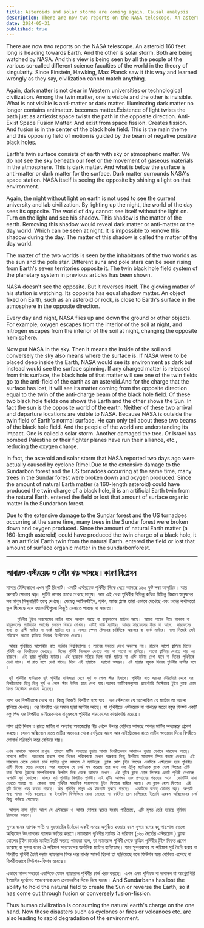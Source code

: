 ```yaml
---
title: Asteroids and solar storms are coming again. Causal analysis
description: There are now two reports on the NASA telescope. An asteroid 160 feet long is heading towards Earth. And the other is solar storm. Both are being watched by NASA. And this view is being seen by all the people of the various so-called different science faculties of the world in the theory of singularity. Since Einstein, Hawking, Max Planck saw it this way and learned wrongly as they say, civilization cannot match anything.
date: 2024-05-31
published: true
---
```


There are now two reports on the NASA telescope. An asteroid 160 feet long is heading towards Earth. And the other is solar storm. Both are being watched by NASA. And this view is being seen by all the people of the various so-called different science faculties of the world in the theory of singularity. Since Einstein, Hawking, Max Planck saw it this way and learned wrongly as they say, civilization cannot match anything.

Again, dark matter is not clear in Western universities or technological civilization.
Among the twin matter, one is visible and the other is invisible. What is not visible is anti-matter or dark matter. Illuminating dark matter no longer contains antimatter. becomes matter.Existence of light twists the path just as antiexist space twists the path in the opposite direction. Anti-Exist Space Fusion Matter. And exist from space fission. Creates fission. And fusion is in the center of the black hole field. This is the main theme and this opposing field of motion is guided by the beam of negative positive black holes.

Earth's twin surface consists of earth with sky or atmospheric matter. We do not see the sky beneath our feet or the movement of gaseous materials in the atmosphere. This is dark matter. And what is below the surface is anti-matter or dark matter for the surface. Dark matter surrounds NASA's space station. NASA itself is seeing the opposite by shining a light on that environment.

Again, the night without light on earth is not used to see the current university and lab civilization. By lighting up the night, the world of the day sees its opposite.  The world of day cannot see itself without the light on. Turn on the light and see his shadow. This shadow is the matter of the earth. Removing this shadow would reveal dark matter or anti-matter or the day world. Which can be seen at night. It is impossible to remove this shadow during the day. The matter of this shadow is called the matter of the day world.

The matter of the two worlds is seen by the inhabitants of the two worlds as the sun and the pole star. Different suns and pole stars can be seen rising from Earth's seven territories opposite it. The twin black hole field system of the planetary system in previous articles has been shown.

NASA doesn't see the opposite. But it reverses itself. The glowing matter of his station is watching. Its opposite has equal shadow matter. An object fixed on Earth, such as an asteroid or rock, is close to Earth's surface in the atmosphere in the opposite direction.

  Every day and night, NASA flies up and down the ground or other objects. For example, oxygen escapes from the interior of the soil at night, and nitrogen escapes from the interior of the soil at night, changing the opposite hemisphere.

Now put NASA in the sky. Then it means the inside of the soil and conversely the sky also means where the surface is. If NASA were to be placed deep inside the Earth, NASA would see its environment as dark but instead would see the surface spinning. If any charged matter is released from this surface, the black hole of that matter will see one of the twin fields go to the anti-field of the earth as an asteroid.And for the charge that the surface has lost, it will see its matter coming from the opposite direction equal to the twin of the anti-charge beam of the black hole field. Of these two black hole fields one shows the Earth and the other shows the Sun. In fact the sun is the opposite world of the earth. Neither of these two arrival and departure locations are visible to NASA. Because NASA is outside the twin field of Earth's normal surface. He can only tell about these two beams of the black hole field. And the people of the world are understanding its impact.  One is called a solar storm. Another damaged the tree. Or Israel has bombed Palestine or their fighter planes have run their alliance, etc., reducing the oxygen charge.

In fact, the asteroid and solar storm that NASA reported two days ago were actually caused by cyclone Rimel.Due to the extensive damage to the Sundarbon forest and the US tornadoes occurring at the same time, many trees in the Sundar forest were broken down and oxygen produced. Since the amount of natural Earth matter (a 160-length asteroid) could have produced the twin charge of a black hole, it is an artificial Earth twin from the natural Earth. entered the field or lost that amount of surface organic matter in the Sundarbon forest.

Due to the extensive damage to the Sundar forest and the US tornadoes occurring at the same time, many trees in the Sundar forest were broken down and oxygen produced. Since the amount of natural Earth matter (a 160-length asteroid) could have produced the twin charge of a black hole, it is an artificial Earth twin from the natural Earth. entered the field or lost that amount of surface organic matter in the sundarbonforest.

---

## আবারও এস্টরয়েড ও সৌর ঝড় আসছে।কারণ বিশ্লেষন

  নাসার টেলিস্কোপে এখন দুটি  রিপোর্ট। একটি এস্টরয়েড পৃথিবীর দিকে ধেয়ে আসছে ১৬০ ফুট লম্বা আকৃতির। আর অপরটি সোলার ঝড়। দুটিই নাসার চোখে দেখছে মানুষ। আর এই দেখা পৃথিবীর বিভিন্ন কথিত বিভিন্ন বিজ্ঞান অনুষদের সব মানুষ সিঙ্গুলারিটি তত্বে দেখছে। যেহেতু আইনস্টাইন, হকিং, ম‍্যাক্স প্ল‍্যাঙ্ক তারা এভাবে দেখেছে এবং ওদের কথামতো ভুল  শিখেছে  বলে ফ‍্যাকাল্টিগুলো কিছুই মেলাতে পারছে না সভ‍্যতা। 
  
        পৃথিবীর টুইন সারফেসের মাটির সাথে আকাশ আছে বা বায়ুমন্ডলের ম‍্যাটার আছে। আমরা পায়ের নীচে আকাশ বা বায়ুমন্ডলের গ‍্যাসিয়াস পদার্থের চলাচল বিষয়ে দেখিনা। এটিই ডার্ক ম‍্যাটার। আবার সারফেসের নীচে যা আছে  সারফেসের জন‍্য তা এন্টি ম‍্যাটার বা ডার্ক ম‍্যাটার হয় । নাসার স্পেস ষ্টেশনের চারিদিকে অন্ধকার বা ডার্ক ম‍্যাটার। নাসা নিজেই সেই পরিবেশে আলো জ্বালিয়ে নিজের বিপরীতকে দেখছে।
   
     আবার পৃথিবীতে আলোহীন রাত বর্তমান বিশ্ববিদ্যালয় ও ল‍্যাবের সভ‍্যতা দেখে অভ‍্যস্হ নয়। রাতকে আলো জ্বালিয়ে দিনের পৃথিবী ওর বিপরীতকে দেখছে।  দিনের পৃথিবী নিজেকে দেখতে পায় না আলো না জ্বালিয়ে। আলো জ্বালিয়ে দেখতে পায় ওর ছায়াকে। এই ছায়া পৃথিবীর ম‍্যাটার। এই ছায়াকে সরিয়ে দিলে ডার্ক ম‍্যাটার বা এন্টি মাটার দেখা যাবে বা দিনের পৃথিবীকে দেখা যাবে। যা রাত হলে দেখা যাবে। দিনে এই ছায়াকে  সরানো অসম্ভব। এই ছায়ার বস্তুকে দিনের পৃথিবীর ম‍্যাটার বলে ।

     দুই পৃথিবীর ম‍্যাটারকে দুই পৃথিবীর বাসিন্দারা দেখে সূর্য ও পোল স্টার হিসাবে। পৃথিবীর সাত ধরনের টেরিটোরি থেকে ওর বিপরীতেকে ভিন্ন ভিন্ন সূর্য ও পোল স্টার উদিত হতে দেখা যায়।আগের আর্টিকেলগুলোর প্ল‍্যানেটারি সিস্টেমের টুইন ব্ল‍্যাক হোল ফিল্ড সিস্টেমে দেখানো হয়েছে।

নাসা ওর বিপরীতকে দেখে না। কিন্তু নিজেই বিপরীত হয়ে যায়। ওর স্টেশনের যে আলোকিত যে ম‍্যাটার তা আলো জ্বালিয়ে দেখছে। ওর বিপরীত ওর সমান ছায়া ম‍্যাটার আছে। যা পৃথিবীতে এস্টরয়েড বা পাথরের মতো বস্তুর ফিক্স্ট একটি বস্তু পিন্ড ওর বিপরীত ডাইরেকশনে বায়ুমন্ডলে পৃথিবীর সারফেসের  কাছাকাছি রয়েছে।

নাসা প্রতি দিবস ও রাতে মাটির বা অন‍্যান‍্য অবজেক্টের নীচ থেকে উপরে বেড়িয়ে আসছে আবার মাটির অভ‍্যন্তরে প্রবেশ করছে। যেমন অক্সিজেন রাতে মাটির অভ‍্যন্তর থেকে বেড়িয়ে আসে আর নাইট্রোজেন রাতে মাটির অভ‍্যন্তর দিয়ে বিপরীতে গোলার্ধ পরিবর্তন করে বেড়িয়ে যায়।

    এখন নাসাকে আকাশে রাখুন। তাহলে মাটির অভ‍্যন্তর বুঝায় আবার বিপরীতভাবে আকাশও বুঝায় যেখানে সারফেস আছে। নাসাকে মাটির  অভ‍্যন্তরে রাখলে নাসা নিজের পরিবেশকে দেখবে অন্ধকার কিন্তু বিপরীতে সারফেস স্পিন করছে দেখবে। এই সারফেস থেকে কোনো চার্জ ম‍্যাটার খুলে আসলে ঐ ম‍্যাটারের  ব্ল‍্যাক হোল টুইন ফিল্ডের একটিকে এস্টরয়েড হয়ে পৃথিবীর এন্টি ফিল্ডে যেতে দেখবে। আর সারফেস যে চার্জ লস করেছে তার জন‍্য ওর ঐটুকু ম‍্যাটারকে ব্ল‍্যাক হোল ফিল্ডের এন্টি চার্জ বিমের টুইনের সমপরিমাণকে বিপরীত দিক থেকে আসতে দেখবে। এই দুটির ব্ল‍্যাক হোল ফিল্ডের একটি পৃথিবী দেখাচ্ছে অপরটি সূর্য দেখাচ্ছে। বাস্তবে সূর্য পৃথিবীর বিপরীত পৃথিবী। এই দুটির আগমন এবং প্রস্হানের গন্তব‍্যের স্হান  কোনটিই নাসা দেখতে পাচ্ছে না। কেননা নাসা পৃথিবীর স্বাভাবিক সারফেসের টুইন ফিল্ডের বাহিরে আছে। সে ব্ল‍্যাক হোল ফিল্ডের  এই দুটি বিমের খবর বলতে পারছে। আর পৃথিবীর মানুষ এর ইমপ‍্যাক্ট বুঝতে পারছে।  একটিকে বলছে সোলার ঝড়। অপরটি গাছ পালার ক্ষতি করেছে। বা ইসরাইল ফিলিস্তিনে বোমা মেরেছে বা ফাইটার প্লেন চালিয়েছে ইত‍্যাদি এরকম অক্সিজেনের চার্জ কিছু কমিয়ে ফেলেছে।

     আসলে নাসা দুদিন আগে যে এস্টরয়েড ও আবার সোলার ঝড়ের সংবাদ পাঠিয়েছে, এটি মূলত তৈরি হয়েছে ঘুর্নিঝড় রিমেলের কারণে।
সুন্দর বনের ব‍্যাপক ক্ষতি ও যুক্তরাষ্ট্রের টর্নেডো একই সময়ে অনুষ্ঠিত হওয়ার ফলে সুন্দর বনের বহু গাছপালা ভেঙ্গে অক্সিজেন উৎপাদনের ব‍্যাপক ক্ষতির কারণে।ন‍্যাচারাল পৃথিবীর ম‍্যাটার ঐ পরিমাণ (১৬০ দৈর্ঘ‍্যের এস্টরয়েড ) ব্ল‍্যাক হোলের টুইন চার্জের ম‍্যাটার তৈরি করতে পারতো বলে, তা ন‍্যাচারাল পৃথিবী থেকে কৃত্রিম পৃথিবীর টুইন ফিল্ডে প্রবেশ করেছে বা সুন্দর বনের ঐ পরিমাণ সারফেসের অর্গানিক ম‍্যাটার হারিয়েছে।
আর সূন্দরবনের যে পরিমাণ সূর্য তৈরি করার বা বিপরীত পৃথিবী তৈরি করার ন‍্যাচারাল ফিল্ড ধরে রাখার সামর্থ ছিলো তা হারিয়েছে বলে ফিউশন হয়ে বেড়িয়ে এসেছে বা বিপরীতভাবে ফিউশন-ফিশন হয়েছে।

এভাবে মানব সভ‍্যতা একদিকে যেমন ন‍্যাচারাল পৃথিবীর চার্জ খরচ করছে। এখন এসব ঘূর্নিঝড় বা দাবানল বা আগ্নেয়গিরি ইত‍্যাদির দূর্যোগও পরেবেশকে দ্রুত ক্রমাবনতির দিকে নিয়ে যাচ্ছে।
And Sundarbans has lost the ability to hold the natural field to create the Sun or reverse the Earth, so it has come out through fusion or conversely fusion-fission.

Thus human civilization is consuming the natural earth's charge on the one hand. Now these disasters such as cyclones or fires or volcanoes etc. are also leading to rapid degradation of the environment.
